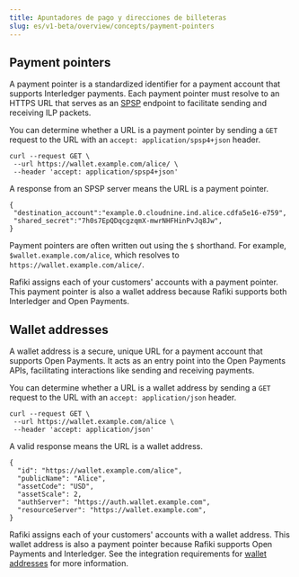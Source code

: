```yaml
---
title: Apuntadores de pago y direcciones de billeteras
slug: es/v1-beta/overview/concepts/payment-pointers
---
```


## Payment pointers

A payment pointer is a standardized identifier for a payment account that supports Interledger payments. Each payment pointer must resolve to an HTTPS URL that serves as an [SPSP](/v1-beta/overview/concepts/interledger#simple-payment-setup-protocol-spsp) endpoint to facilitate sending and receiving ILP packets.

You can determine whether a URL is a payment pointer by sending a `GET` request to the URL with an `accept: application/spsp4+json` header.

```http title="Example request"
curl --request GET \
 --url https://wallet.example.com/alice/ \
 --header 'accept: application/spsp4+json'
```

A response from an SPSP server means the URL is a payment pointer.

```http title="Example response"
{
 "destination_account":"example.0.cloudnine.ind.alice.cdfa5e16-e759",
 "shared_secret":"7h0s7EpQDqcgzqmX-mwrNHFHinPvJq8Jw",
}
```

Payment pointers are often written out using the `$` shorthand. For example, `$wallet.example.com/alice`, which resolves to `https://wallet.example.com/alice/`.

Rafiki assigns each of your customers' accounts with a payment pointer. This payment pointer is also a wallet address because Rafiki supports both Interledger and Open Payments.

## Wallet addresses

A wallet address is a secure, unique URL for a payment account that supports Open Payments. It acts as an entry point into the Open Payments APIs, facilitating interactions like sending and receiving payments.

You can determine whether a URL is a wallet address by sending a `GET` request to the URL with an `accept: application/json` header.

```http title="Example request"
curl --request GET \
 --url https://wallet.example.com/alice \
 --header 'accept: application/json'
```

A valid response means the URL is a wallet address.

```http title="Example response"
{
  "id": "https://wallet.example.com/alice",
  "publicName": "Alice",
  "assetCode": "USD",
  "assetScale": 2,
  "authServer": "https://auth.wallet.example.com",
  "resourceServer": "https://wallet.example.com",
}
```

Rafiki assigns each of your customers' accounts with a wallet address. This wallet address is also a payment pointer because Rafiki supports Open Payments and Interledger. See the integration requirements for [wallet addresses](/v1-beta/integration/requirements/wallet-addresses) for more information.

